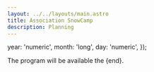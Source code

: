 ```yaml
---
layout: ../../layouts/main.astro
title: Association SnowCamp
description: Planning
---
```


  year: 'numeric',
  month: 'long',
  day: 'numeric',
});



The program will be available the {end}.
